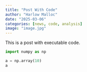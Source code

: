 ```yaml
---
title: "Post With Code"
author: "Harlow Malloc"
date: "2025-03-06"
categories: [news, code, analysis]
image: "image.jpg"
---
```


This is a post with executable code.

```python
import numpy as np

a = np.array(10)
a
```